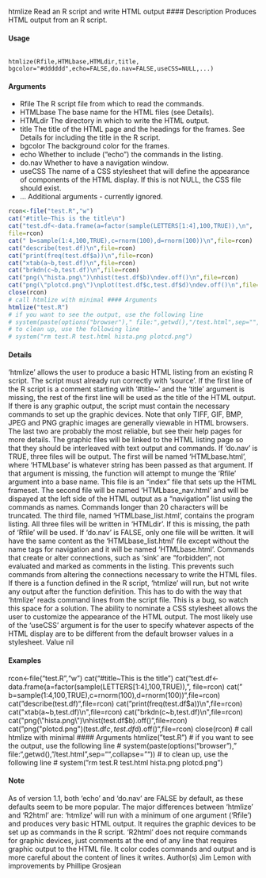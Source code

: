 
htmlize Read an R script and write HTML output
#### Description
Produces HTML output from an R script.

#### Usage
<pre><code>
htmlize(Rfile,HTMLbase,HTMLdir,title,
bgcolor="#dddddd",echo=FALSE,do.nav=FALSE,useCSS=NULL,...)
</code></pre>

#### Arguments 
* Rfile The R script file from which to read the commands.
* HTMLbase The base name for the HTML files (see Details).
* HTMLdir The directory in which to write the HTML output.
* title The title of the HTML page and the headings for the frames. See Details for including the title in the R script.
* bgcolor The background color for the frames.
* echo Whether to include ("echo") the commands in the listing.
* do.nav Whether to have a navigation window.
* useCSS The name of a CSS stylesheet that will define the appearance of components of the HTML display. If this is not NULL, the CSS file should exist.
* ... Additional arguments  - currently ignored.

```r
rcon<-file("test.R","w")
cat("#title~This is the title\n")
cat("test.df<-data.frame(a=factor(sample(LETTERS[1:4],100,TRUE)),\n",
file=rcon)
cat(" b=sample(1:4,100,TRUE),c=rnorm(100),d=rnorm(100))\n",file=rcon)
cat("describe(test.df)\n",file=rcon)
cat("print(freq(test.df$a))\n",file=rcon)
cat("xtab(a~b,test.df)\n",file=rcon)
cat("brkdn(c~b,test.df)\n",file=rcon)
cat("png(\"hista.png\")\nhist(test.df$b)\ndev.off()\n",file=rcon)
cat("png(\"plotcd.png\")\nplot(test.df$c,test.df$d)\ndev.off()\n",file=rcon)
close(rcon)
# call htmlize with minimal #### Arguments 
htmlize("test.R")
# if you want to see the output, use the following line
# system(paste(options("browser")," file:",getwd(),"/test.html",sep="",collapse=""))
# to clean up, use the following line
# system("rm test.R test.html hista.png plotcd.png")
```
#### Details
‘htmlize’ allows the user to produce a basic HTML listing from an existing R script. The script must already run correctly with ‘source’. If the first line of the R script is a comment starting with ‘#title~’ and the ‘title’ argument is missing, the rest of the first line will be used as the title of the HTML output.
If there is any graphic output, the script must contain the necessary commands to set up the graphic devices. Note that only TIFF, GIF, BMP, JPEG and PNG graphic images are generally viewable in HTML browsers. The last two are probably the most reliable, but see their help pages for more details. The graphic files will be linked to the HTML listing page so that they should be interleaved
with text output and commands.
If ‘do.nav’ is TRUE, three files will be output. The first will be named ‘HTMLbase.html’, where ‘HTMLbase’ is whatever string has been passed as that argument. If that argument is missing, the function will attempt to munge the ‘Rfile’ argument into a base name. This file is an "index" file that sets up the HTML frameset. The second file will be named ‘HTMLbase_nav.html’ and will be dispayed at the left side of the HTML output as a "navigation" list using the commands as names. Commands longer than 20 characters will be truncated. The third file, named ‘HTMLbase_list.html’, contains the program listing. All three files will be written in ‘HTMLdir’.
If this is missing, the path of ‘Rfile’ will be used.
If ‘do.nav’ is FALSE, only one file will be written. It will have the same content as the ‘HTMLbase_list.html’
file except without the name tags for navigation and it will be named ‘HTMLbase.html’.
Commands that create or alter connections, such as ‘sink’ are "forbidden", not evaluated and marked as comments in the listing. This prevents such commands from altering the connections necessary to write the HTML files.
If there is a function defined in the R script, ‘htmlize’ will run, but not write any output after the function definition. This has to do with the way that ‘htmlize’ reads command lines from the script file. This is a bug, so watch this space for a solution.
The ability to nominate a CSS stylesheet allows the user to customize the appearance of the HTML
output. The most likely use of the ‘useCSS’ argument is for the user to specify whatever aspects of
the HTML display are to be different from the default browser values in a stylesheet.
Value
nil


#### Examples 
rcon<-file("test.R","w")
cat("#title~This is the title\n")
cat("test.df<-data.frame(a=factor(sample(LETTERS[1:4],100,TRUE)),\n",
file=rcon)
cat(" b=sample(1:4,100,TRUE),c=rnorm(100),d=rnorm(100))\n",file=rcon)
cat("describe(test.df)\n",file=rcon)
cat("print(freq(test.df$a))\n",file=rcon)
cat("xtab(a~b,test.df)\n",file=rcon)
cat("brkdn(c~b,test.df)\n",file=rcon)
cat("png(\"hista.png\")\nhist(test.df$b)\ndev.off()\n",file=rcon)
cat("png(\"plotcd.png\")\nplot(test.df$c,test.df$d)\ndev.off()\n",file=rcon)
close(rcon)
# call htmlize with minimal #### Arguments 
htmlize("test.R")
# if you want to see the output, use the following line
# system(paste(options("browser")," file:",getwd(),"/test.html",sep="",collapse=""))
# to clean up, use the following line
# system("rm test.R test.html hista.png plotcd.png")


#### Note
As of version 1.1, both ‘echo’ and ‘do.nav’ are FALSE by default, as these defaults seem to be more popular.
The major differences between ‘htmlize’ and ‘R2html’ are: ‘htmlize’ will run with a minimum of one argument (‘Rfile’) and produces very basic HTML output. It requires the graphic devices to be set up as commands in the R script.
‘R2html’ does not require commands for graphic devices, just comments at the end of any line that requires graphic output to the HTML file. It color codes commands and output and is more careful about the content of lines it writes.
Author(s)
Jim Lemon with improvements by Phillipe Grosjean
